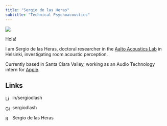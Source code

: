 ```yaml
---
title: "Sergio de las Heras"
subtitle: "Technical Psychoacoustics"
---
```


![](./images/profilePic.jpg)

Hola!

I am Sergio de las Heras, doctoral researcher in the [Aalto Acoustics Lab](https://www.aalto.fi/en/aalto-acoustics-lab) in Helsinki, investigating room acoustic perception.

Currently based in Santa Clara Valley, working as an Audio Technology intern for [Apple](https://www.apple.com).

## Links

<a href="https://www.linkedin.com/in/sergiodlash/" style="text-decoration: none; color: inherit;"> <img src="https://upload.wikimedia.org/wikipedia/commons/8/81/LinkedIn_icon.svg" alt="LinkedIn" style="height: 1em; vertical-align: middle; margin-right: 0.3em;">
in/sergiodlash </a>

<a href="https://github.com/sergiodlash" style="text-decoration: none; color: inherit;">
 <img src="https://upload.wikimedia.org/wikipedia/commons/9/91/Octicons-mark-github.svg" alt="GitHub" style="height: 1em; vertical-align: middle; margin-right: 0.3em;">
 sergiodlash </a>

<a href="https://www.researchgate.net/profile/Sergio-De-Las-Heras" style="text-decoration: none; color: inherit;">
  <img src="https://upload.wikimedia.org/wikipedia/commons/5/5e/ResearchGate_icon_SVG.svg" alt="ResearchGate" style="height: 1em; vertical-align: middle; margin-right: 0.3em;">
  Sergio de las Heras
</a>
